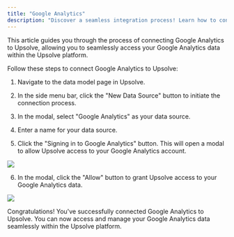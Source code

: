 ```yaml
---
title: "Google Analytics"
description: "Discover a seamless integration process! Learn how to connect Google Analytics to Upsolve effortlessly for streamlined transactions."
---
```


This article guides you through the process of connecting Google Analytics to Upsolve, allowing you to seamlessly access your Google Analytics data within the Upsolve platform.

Follow these steps to connect Google Analytics to Upsolve:

1. Navigate to the data model page in Upsolve.

2. In the side menu bar, click the "New Data Source" button to initiate the connection process.

3. In the modal, select "Google Analytics" as your data source.

4. Enter a name for your data source.

5. Click the "Signing in to Google Analytics" button. This will open a modal to allow Upsolve access to your Google Analytics account.

<img src="https://cdn.peaka.com/integrations/google-analytics-1.png" />

6. In the modal, click the "Allow" button to grant Upsolve access to your Google Analytics data.

<img src="https://cdn.peaka.com/integrations/google-analytics-2.png" />

Congratulations! You've successfully connected Google Analytics to Upsolve. You can now access and manage your Google Analytics data seamlessly within the Upsolve platform.
